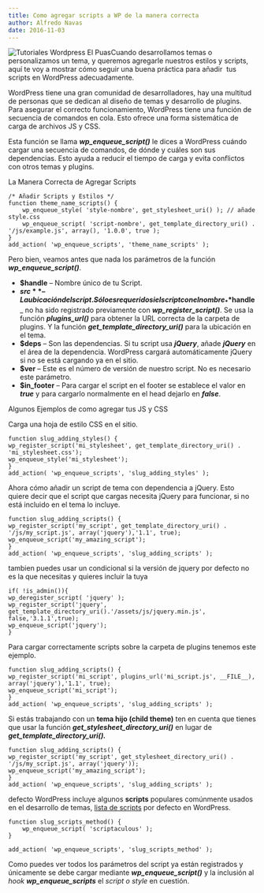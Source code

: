 ```yaml
---
title: Como agregar scripts a WP de la manera correcta
author: Alfredo Navas
date: 2016-11-03
---
```


![Tutoriales Wordpress El Puas](https://www.elpuas.com/wp-content/uploads/2016/11/tutoriales-icon-1-300x300.png)Cuando desarrollamos temas o personalizamos un tema, y queremos agregarle nuestros estilos y scripts, aquí te voy a mostrar cómo seguir una buena práctica para añadir  tus scripts en WordPress adecuadamente.

WordPress tiene una gran comunidad de desarrolladores, hay una multitud de personas que se dedican al diseño de temas y desarrollo de plugins. Para asegurar el correcto funcionamiento, WordPress tiene una función de secuencia de comandos en cola. Esto ofrece una forma sistemática de carga de archivos JS y CSS.

Esta función se llama **_wp\_enqueue\_script()_** le dices a WordPress cuándo cargar una secuencia de comandos, de dónde y cuáles son sus dependencias. Esto ayuda a reducir el tiempo de carga y evita conflictos con otros temas y plugins.

La Manera Correcta de Agregar Scripts

```
/* Añadir Scripts y Estilos */
function theme_name_scripts() {
	wp_enqueue_style( 'style-nombre', get_stylesheet_uri() ); // añade style.css
	wp_enqueue_script( 'script-nombre', get_template_directory_uri() . '/js/example.js', array(), '1.0.0', true );
}
add_action( 'wp_enqueue_scripts', 'theme_name_scripts' );
```

Pero bien, veamos antes que nada los parámetros de la función **_wp\_enqueue\_script()_**.

- **$handle** – Nombre único de tu Script.
- **$src** – La ubicación del script. Sólo es requerido si el script con el nombre _**$handle**_ no ha sido registrado previamente con **_wp\_register\_script()_**. Se usa la función _**plugins\_url()**_ para obtener la URL correcta de la carpeta de plugins. Y la función _**get\_template\_directory\_uri()**_ para la ubicación en el tema.
- **$deps** – Son las dependencias. Si tu script usa _**jQuery**_, añade _**jQuery**_ en el área de la dependencia. WordPress cargará automáticamente jQuery si no se está cargando ya en el sitio.
- **$ver** – Este es el número de versión de nuestro script. No es necesario este parámetro.
- **$in\_footer** – Para cargar el script en el footer se establece el valor en **_true_** y para cargarlo normalmente en el head dejarlo en _**false**_.

Algunos Ejemplos de como agregar tus JS y CSS

Carga una hoja de estilo CSS en el sitio.

```
function slug_adding_styles() {
wp_register_script('mi_stylesheet', get_template_directory_uri() . 'mi_stylesheet.css');
wp_enqueue_style('mi_stylesheet');
}
add_action( 'wp_enqueue_scripts', 'slug_adding_styles' );
```

Ahora cómo añadir un script de tema con dependencia a jQuery. Esto quiere decir que el script que cargas necesita jQuery para funcionar, si no está incluido en el tema lo incluye.

```
function slug_adding_scripts() {
wp_register_script('my_script', get_template_directory_uri() . '/js/my_script.js', array('jquery'),'1.1', true);
wp_enqueue_script('my_amazing_script');
}
add_action( 'wp_enqueue_scripts', 'slug_adding_scripts' );
```

tambien puedes usar un condicional si la versión de jquery por defecto no es la que necesitas y quieres incluir la tuya

```
if( !is_admin()){
wp_deregister_script( 'jquery' );
wp_register_script('jquery', get_template_directory_uri().'/assets/js/jquery.min.js', false,'3.1.1',true);
wp_enqueue_script('jquery');
}
```

Para cargar correctamente scripts sobre la carpeta de plugins tenemos este ejemplo.

```
function slug_adding_scripts() {
wp_register_script('mi_script', plugins_url('mi_script.js', __FILE__), array('jquery'),'1.1', true);
wp_enqueue_script('mi_script');
}
add_action( 'wp_enqueue_scripts', 'slug_adding_scripts' );
```

Si estás trabajando con un **tema hijo (child theme)** ten en cuenta que tienes que usar la función **_get\_stylesheet\_directory\_uri()_** en lugar de **_get\_template\_directory\_uri()._**

```
function slug_adding_scripts() {
wp_register_script('my_script', get_stylesheet_directory_uri() . '/js/my_script.js', array('jquery'));
wp_enqueue_script('my_amazing_script');
}
add_action( 'wp_enqueue_scripts', 'slug_adding_scripts' );
```

defecto WordPress incluye algunos **scripts** populares comúnmente usados en el desarrollo de temas, [lista de scripts](https://developer.wordpress.org/reference/functions/wp_enqueue_script#defaults) por defecto en WordPress.

```
function slug_scripts_method() {
    wp_enqueue_script( 'scriptaculous' );
}

add_action( 'wp_enqueue_scripts', 'slug_scripts_method' );
```

Como puedes ver todos los parámetros del script ya están registrados y únicamente se debe cargar mediante _**wp\_enqueue\_script()**_ y la inclusión al _hook_ _**wp\_enqueue\_scripts**_ el _script o style_ en cuestión.

